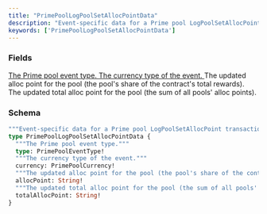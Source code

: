 ```yaml
---
title: "PrimePoolLogPoolSetAllocPointData"
description: "Event-specific data for a Prime pool LogPoolSetAllocPoint transaction."
keywords: ['PrimePoolLogPoolSetAllocPointData']
---
```


### Fields

<a href="/api-reference/types/primepooleventtype">
  <ResponseField name="type" type="PrimePoolEventType!" required>
    The Prime pool event type.
  </ResponseField>
</a>

<a href="/api-reference/types/primepoolcurrency">
  <ResponseField name="currency" type="PrimePoolCurrency!" required>
    The currency type of the event.
  </ResponseField>
</a>

<ResponseField name="allocPoint" type="String!" required>
  The updated alloc point for the pool (the pool's share of the contract's total rewards).
</ResponseField>

<ResponseField name="totalAllocPoint" type="String!" required>
  The updated total alloc point for the pool (the sum of all pools' alloc points).
</ResponseField>

### Schema


```graphql 
"""Event-specific data for a Prime pool LogPoolSetAllocPoint transaction."""
type PrimePoolLogPoolSetAllocPointData {
  """The Prime pool event type."""
  type: PrimePoolEventType!
  """The currency type of the event."""
  currency: PrimePoolCurrency!
  """The updated alloc point for the pool (the pool's share of the contract's total rewards)."""
  allocPoint: String!
  """The updated total alloc point for the pool (the sum of all pools' alloc points)."""
  totalAllocPoint: String!
}
```
